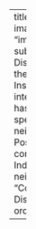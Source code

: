 ---
title: "Anand Arni"
image: "images/anand_arni.jpg"
subtitle: "Anand Arni is a Distinguished Fellow at the Takshashila Institution. As a career intelligence officer, he has spent over 25 years specialising in India’s neighbourhood policies. Post-retirement, he continues to focus on India’s western neighbours."
category: "Co Founders and Distinguished Fellows"
order: 3

---